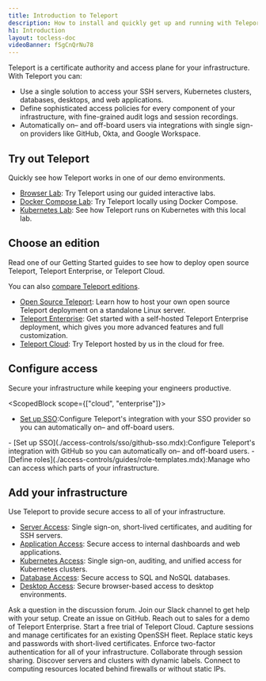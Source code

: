 ```yaml
---
title: Introduction to Teleport
description: How to install and quickly get up and running with Teleport.
h1: Introduction
layout: tocless-doc
videoBanner: fSgCnQrNu78
---
```


Teleport is a certificate authority and access plane for your infrastructure.
With Teleport you can:

- Use a single solution to access your SSH servers, Kubernetes clusters,
  databases, desktops, and web applications. 
- Define sophisticated access policies for every component of your infrastructure, with fine-grained audit logs and session recordings.
- Automatically on– and off-board users via integrations with single sign-on
  providers like GitHub, Okta, and Google Workspace.

## Try out Teleport

Quickly see how Teleport works in one of our demo environments.

- [Browser Lab](https://goteleport.com/labs/): Try Teleport using our guided interactive labs.
- [Docker Compose Lab](./try-out-teleport/docker-compose.mdx): Try Teleport locally using Docker Compose.
- [Kubernetes Lab](./try-out-teleport/local-kubernetes.mdx): See how Teleport runs on Kubernetes with this local lab.

## Choose an edition

Read one of our Getting Started guides to see how to deploy open source
Teleport, Teleport Enterprise, or Teleport Cloud.

You can also [compare Teleport editions](faq.mdx#how-is-open-source-different-from-enterprise).

- [Open Source Teleport](./deploy-a-cluster/open-source.mdx): Learn how to host your own open source Teleport deployment on a standalone Linux server.
- [Teleport Enterprise](./deploy-a-cluster/teleport-enterprise/introduction.mdx): Get started with a self-hosted Teleport Enterprise deployment, which gives you more advanced features and full customization.
- [Teleport Cloud](./deploy-a-cluster/teleport-cloud/getting-started.mdx): Try Teleport hosted by us in the cloud for free.

## Configure access

Secure your infrastructure while keeping your engineers productive.

<ScopedBlock scope={["cloud", "enterprise"]}>
- [Set up SSO](./access-controls/sso.mdx):Configure Teleport's integration with your SSO provider so you can automatically on– and off-board users.
</ScopedBlock>
<ScopedBlock scope={["oss"]}>
- [Set up SSO](./access-controls/sso/github-sso.mdx):Configure Teleport's integration with GitHub so you can automatically on– and off-board users.
</ScopedBlock>
- [Define roles](./access-controls/guides/role-templates.mdx):Manage who can access which parts of your infrastructure.

## Add your infrastructure

Use Teleport to provide secure access to all of your infrastructure.

- [Server Access](./getting-started.mdx): Single sign-on, short-lived certificates, and auditing for SSH servers.
- [Application Access](./application-access/introduction.mdx): Secure access to internal dashboards and web applications.
- [Kubernetes Access](./kubernetes-access/introduction.mdx): Single sign-on, auditing, and unified access for Kubernetes clusters.
- [Database Access](./database-access/introduction.mdx): Secure access to SQL and NoSQL databases.
- [Desktop Access](./desktop-access/introduction.mdx): Secure browser-based access to desktop environments.


<TileSet>
  <TileList title="Reach out" icon="question">
  <TileListItem href="https://github.com/gravitational/teleport/discussions">
    Ask a question in the discussion forum.
    </TileListItem>
  <TileListItem href="https://goteleport.com/slack">
    Join our Slack channel to get help with your setup.
  </TileListItem>
  <TileListItem href="https://github.com/gravitational/teleport/">
    Create an issue on GitHub.
  </TileListItem>
  <TileListItem href="https://goteleport.com/get-started/">
    Reach out to sales for a demo of Teleport Enterprise.
  </TileListItem>
  <TileListItem href="https://goteleport.com/signup/">
    Start a free trial of Teleport Cloud.
  </TileListItem>
  </TileList>
  <TileList title="For security teams" icon="lock">
    <TileListItem href="./server-access/guides/openssh.mdx">
     Capture sessions and manage certificates for an existing OpenSSH fleet.
    </TileListItem>
    <TileListItem href="./architecture/authentication.mdx#issuing-user-certificates">
      Replace static keys and passwords with short-lived certificates.
    </TileListItem>
    <TileListItem href="./access-controls/guides/webauthn.mdx">
     Enforce two-factor authentication for all of your infrastructure.
    </TileListItem>
  </TileList>
  <TileList title="For developers" icon="stack">
    <TileListItem href="./connect-your-client/tsh.mdx#sharing-sessions">
      Collaborate through session sharing.
    </TileListItem>
    <TileListItem href="./management/admin/labels.mdx">
      Discover servers and clusters with dynamic labels.
    </TileListItem>
    <TileListItem href="./management/admin/adding-nodes.mdx#adding-a-node-located-behind-nat">
     Connect to computing resources located behind firewalls or without static IPs.
    </TileListItem>
  </TileList>
</TileSet>
